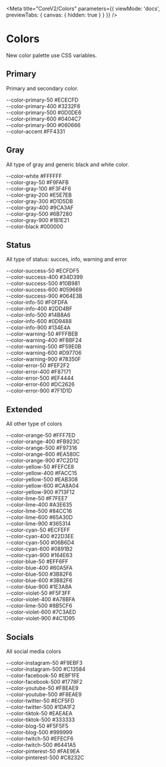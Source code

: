 
<Meta
  title="CoreV2/Colors"
  parameters={{
    viewMode: 'docs',
    previewTabs: { canvas: { hidden: true } }
  }}
/>

# Colors

New color palette use CSS variables.

## Primary

Primary and secondary color.

<div class="fx-col fx-gap-px-20">
  <div class="fx-row">
    <div class="palette-container">
      <div class="color-container-v2 color-primary-50">
        <span>--color-primary-50</span>
        <span>#ECECFD</span>
      </div>
      <div class="color-container-v2 color-primary-400">
        <span>--color-primary-400</span>
        <span>#3232F6</span>
      </div>
      <div class="color-container-v2 color-primary-500">
        <span>--color-primary-500</span>
        <span>#0D0DE6</span>
      </div>
      <div class="color-container-v2 color-primary-600">
        <span>--color-primary-600</span>
        <span>#0404C7</span>
      </div>
      <div class="color-container-v2 color-primary-900">
        <span>--color-primary-900</span>
        <span>#060666</span>
      </div>
    </div>
  </div>
  <div class="fx-row fx-gap-px-20">
    <div class="palette-container">
      <div class="color-container-v2 color-accent">
        <span>--color-accent</span>
        <span>#FF4331</span>
      </div>
    </div>
  </div>
</div>

## Gray

All type of gray and generic black and white color.

<div class="fx-col fx-gap-px-20">
  <div class="fx-row fx-gap-px-20">
    <div class="palette-container">
      <div class="color-container-v2 color-white">
        <span>--color-white</span>
        <span>#FFFFFF</span>
      </div>
    </div>
    <div class="palette-container">
      <div class="color-container-v2 color-gray-50">
        <span>--color-gray-50</span>
        <span>#F9FAFB</span>
      </div>
      <div class="color-container-v2 color-gray-100">
        <span>--color-gray-100</span>
        <span>#F3F4F6</span>
      </div>
      <div class="color-container-v2 color-gray-200">
        <span>--color-gray-200</span>
        <span>#E5E7EB</span>
      </div>
      <div class="color-container-v2 color-gray-300">
        <span>--color-gray-300</span>
        <span>#D1D5DB</span>
      </div>
      <div class="color-container-v2 color-gray-400">
        <span>--color-gray-400</span>
        <span>#9CA3AF</span>
      </div>
      <div class="color-container-v2 color-gray-500">
        <span>--color-gray-500</span>
        <span>#6B7280</span>
      </div>
      <div class="color-container-v2 color-gray-900">
        <span>--color-gray-900</span>
        <span>#1B1E21</span>
      </div>
    </div>
    <div class="palette-container">
      <div class="color-container-v2 color-black">
        <span>--color-black</span>
        <span>#000000</span>
      </div>
    </div>
  </div>
</div>

## Status

All type of status: succes, info, warning and error

<div class="fx-col fx-gap-px-20">
  <div class="fx-row fx-gap-px-20">
    <div class="palette-container">
      <div class="color-container-v2 color-success-50">
        <span>--color-success-50</span>
        <span>#ECFDF5</span>
      </div>
      <div class="color-container-v2 color-success-400">
        <span>--color-success-400</span>
        <span>#34D399</span>
      </div>
      <div class="color-container-v2 color-success-500">
        <span>--color-success-500</span>
        <span>#10B981</span>
      </div>
      <div class="color-container-v2 color-success-600">
        <span>--color-success-600</span>
        <span>#059669</span>
      </div>
      <div class="color-container-v2 color-success-900">
        <span>--color-success-900</span>
        <span>#064E3B</span>
      </div>
    </div>
    <div class="palette-container">
      <div class="color-container-v2 color-info-50">
        <span>--color-info-50</span>
        <span>#F0FDFA</span>
      </div>
      <div class="color-container-v2 color-info-400">
        <span>--color-info-400</span>
        <span>#2DD4BF</span>
      </div>
      <div class="color-container-v2 color-info-500">
        <span>--color-info-500</span>
        <span>#14B8A6</span>
      </div>
      <div class="color-container-v2 color-info-600">
        <span>--color-info-600</span>
        <span>#0D9488</span>
      </div>
      <div class="color-container-v2 color-info-900">
        <span>--color-info-900</span>
        <span>#134E4A</span>
      </div>
    </div>
    <div class="palette-container">
      <div class="color-container-v2 color-warning-50">
        <span>--color-warning-50</span>
        <span>#FFFBEB</span>
      </div>
      <div class="color-container-v2 color-warning-400">
        <span>--color-warning-400</span>
        <span>#FBBF24</span>
      </div>
      <div class="color-container-v2 color-warning-500">
        <span>--color-warning-500</span>
        <span>#F59E0B</span>
      </div>
      <div class="color-container-v2 color-warning-600">
        <span>--color-warning-600</span>
        <span>#D97706</span>
      </div>
      <div class="color-container-v2 color-warning-900">
        <span>--color-warning-900</span>
        <span>#78350F</span>
      </div>
    </div>
    <div class="palette-container">
      <div class="color-container-v2 color-error-50">
        <span>--color-error-50</span>
        <span>#FEF2F2</span>
      </div>
      <div class="color-container-v2 color-error-400">
        <span>--color-error-400</span>
        <span>#F87171</span>
      </div>
      <div class="color-container-v2 color-error-500">
        <span>--color-error-500</span>
        <span>#EF4444</span>
      </div>
      <div class="color-container-v2 color-error-600">
        <span>--color-error-600</span>
        <span>#DC2626</span>
      </div>
      <div class="color-container-v2 color-error-900">
        <span>--color-error-900</span>
        <span>#7F1D1D</span>
      </div>
    </div>
  </div>
</div>

## Extended

All other type of colors

<div class="fx-col fx-gap-px-20">
  <div class="fx-row fx-gap-px-20">
    <div class="palette-container">
      <div class="color-container-v2 color-orange-50">
        <span>--color-orange-50</span>
        <span>#FFF7ED</span>
      </div>
      <div class="color-container-v2 color-orange-400">
        <span>--color-orange-400</span>
        <span>#FB923C</span>
      </div>
      <div class="color-container-v2 color-orange-500">
        <span>--color-orange-500</span>
        <span>#F97316</span>
      </div>
      <div class="color-container-v2 color-orange-600">
        <span>--color-orange-600</span>
        <span>#EA580C</span>
      </div>
      <div class="color-container-v2 color-orange-900">
        <span>--color-orange-900</span>
        <span>#7C2D12</span>
      </div>
    </div>
    <div class="palette-container">
      <div class="color-container-v2 color-yellow-50">
        <span>--color-yellow-50</span>
        <span>#FEFCE8</span>
      </div>
      <div class="color-container-v2 color-yellow-400">
        <span>--color-yellow-400</span>
        <span>#FACC15</span>
      </div>
      <div class="color-container-v2 color-yellow-500">
        <span>--color-yellow-500</span>
        <span>#EAB308</span>
      </div>
      <div class="color-container-v2 color-yellow-600">
        <span>--color-yellow-600</span>
        <span>#CA8A04</span>
      </div>
      <div class="color-container-v2 color-yellow-900">
        <span>--color-yellow-900</span>
        <span>#713F12</span>
      </div>
    </div>
    <div class="palette-container">
      <div class="color-container-v2 color-lime-50">
        <span>--color-lime-50</span>
        <span>#F7FEE7</span>
      </div>
      <div class="color-container-v2 color-lime-400">
        <span>--color-lime-400</span>
        <span>#A3E635</span>
      </div>
      <div class="color-container-v2 color-lime-500">
        <span>--color-lime-500</span>
        <span>#84CC16</span>
      </div>
      <div class="color-container-v2 color-lime-600">
        <span>--color-lime-600</span>
        <span>#65A30D</span>
      </div>
      <div class="color-container-v2 color-lime-900">
        <span>--color-lime-900</span>
        <span>#365314</span>
      </div>
    </div>
  </div>
  <div class="fx-row fx-gap-px-20">
    <div class="palette-container">
      <div class="color-container-v2 color-cyan-50">
        <span>--color-cyan-50</span>
        <span>#ECFEFF</span>
      </div>
      <div class="color-container-v2 color-cyan-400">
        <span>--color-cyan-400</span>
        <span>#22D3EE</span>
      </div>
      <div class="color-container-v2 color-cyan-500">
        <span>--color-cyan-500</span>
        <span>#06B6D4</span>
      </div>
      <div class="color-container-v2 color-cyan-600">
        <span>--color-cyan-600</span>
        <span>#0891B2</span>
      </div>
      <div class="color-container-v2 color-cyan-900">
        <span>--color-cyan-900</span>
        <span>#164E63</span>
      </div>
    </div>
    <div class="palette-container">
      <div class="color-container-v2 color-blue-50">
        <span>--color-blue-50</span>
        <span>#EFF6FF</span>
      </div>
      <div class="color-container-v2 color-blue-400">
        <span>--color-blue-400</span>
        <span>#60A5FA</span>
      </div>
      <div class="color-container-v2 color-blue-500">
        <span>--color-blue-500</span>
        <span>#3B82F6</span>
      </div>
      <div class="color-container-v2 color-blue-600">
        <span>--color-blue-600</span>
        <span>#3B82F6</span>
      </div>
      <div class="color-container-v2 color-blue-900">
        <span>--color-blue-900</span>
        <span>#1E3A8A</span>
      </div>
    </div>
    <div class="palette-container">
      <div class="color-container-v2 color-violet-50">
        <span>--color-violet-50</span>
        <span>#F5F3FF</span>
      </div>
      <div class="color-container-v2 color-violet-400">
        <span>--color-violet-400</span>
        <span>#A78BFA</span>
      </div>
      <div class="color-container-v2 color-violet-500">
        <span>--color-lime-500</span>
        <span>#8B5CF6</span>
      </div>
      <div class="color-container-v2 color-violet-600">
        <span>--color-violet-600</span>
        <span>#7C3AED</span>
      </div>
      <div class="color-container-v2 color-violet-900">
        <span>--color-violet-900</span>
        <span>#4C1D95</span>
      </div>
    </div>
  </div>
</div>

## Socials

All social media colors

<div class="fx-col fx-gap-px-20">
  <div class="fx-row fx-gap-px-20">
    <div class="palette-container">
      <div class="color-container-v2 color-instagram-50">
        <span>--color-instagram-50</span>
        <span>#F9EBF3</span>
      </div>
      <div class="color-container-v2 color-instagram-500">
        <span>--color-instagram-500</span>
        <span>#C13584</span>
      </div>
    </div>
    <div class="palette-container">
      <div class="color-container-v2 color-facebook-50">
        <span>--color-facebook-50</span>
        <span>#E8F1FE</span>
      </div>
      <div class="color-container-v2 color-facebook-500">
        <span>--color-facebook-500</span>
        <span>#1778F2</span>
      </div>
    </div>
    <div class="palette-container">
      <div class="color-container-v2 color-youtube-50">
        <span>--color-youtube-50</span>
        <span>#F8EAE9</span>
      </div>
      <div class="color-container-v2 color-youtube-500">
        <span>--color-youtube-500</span>
        <span>#F8EAE9</span>
      </div>
    </div>
    <div class="palette-container">
      <div class="color-container-v2 color-twitter-50">
        <span>--color-twitter-50</span>
        <span>#ECF5FD</span>
      </div>
      <div class="color-container-v2 color-twitter-500">
        <span>--color-twitter-500</span>
        <span>#1DA1F2</span>
      </div>
    </div>
  </div>
  <div class="fx-row fx-gap-px-20">
    <div class="palette-container">
      <div class="color-container-v2 color-tiktok-50">
        <span>--color-tiktok-50</span>
        <span>#EAEAEA</span>
      </div>
      <div class="color-container-v2 color-tiktok-500">
        <span>--color-tiktok-500</span>
        <span>#333333</span>
      </div>
    </div>
    <div class="palette-container">
      <div class="color-container-v2 color-blog-50">
        <span>--color-blog-50</span>
        <span>#F5F5F5</span>
      </div>
      <div class="color-container-v2 color-blog-500">
        <span>--color-blog-500</span>
        <span>#999999</span>
      </div>
    </div>
    <div class="palette-container">
      <div class="color-container-v2 color-twitch-50">
        <span>--color-twitch-50</span>
        <span>#EFECF6</span>
      </div>
      <div class="color-container-v2 color-twitch-500">
        <span>--color-twitch-500</span>
        <span>#6441A5</span>
      </div>
    </div>
    <div class="palette-container">
      <div class="color-container-v2 color-pinterest-50">
        <span>--color-pinterest-50</span>
        <span>#FAE9EA</span>
      </div>
      <div class="color-container-v2 color-pinterest-500">
        <span>--color-pinterest-500</span>
        <span>#C8232C</span>
      </div>
    </div>
  </div>
</div>
